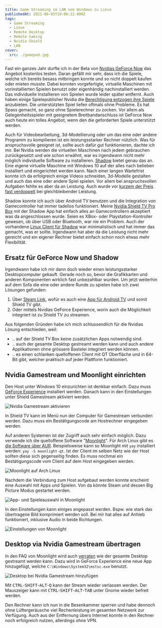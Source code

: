 ```yaml
---
title: Game Streaming im LAN von Windows zu Linux
publishedAt: 2021-06-05T19:06:22.000Z
tags:
  - Game Streaming
  - Linux
  - Remote Desktop
  - Remote Gaming
  - Nvidia Shield
  - LAN
cover:
  src: ./gamepad.jpg
---
```


Fast ein ganzes Jahr durfte ich in der Beta von [Nvidias GeForce Now](https://www.nvidia.com/en-eu/geforce-now/) das Angebot kostenlos testen. Daran gefällt mir sehr, dass ich die Spiele, welche ich bereits besass mitbringen konnte und so nicht doppelt kaufen oder mieten musste. Dabei konnten vorgefertigte, virtuelle Maschinen mit vorinstallierten Spielen benutzt oder eigenhändig nachinstalliert werden. Das individuelle Installieren von Spielen wurde leider später entfernt. Auch haben einige Spielepublisher Nvidia die [Berechtigung entzogen ihre Spiele](https://www.theverge.com/2020/5/27/21272558/nvidia-geforce-now-opt-in-agreement-game-developers-publishers-licensing-cloud-gaming) anzubieten. Die unterstützten Spiel liefen oftmals ohne Probleme. Es hat Spass gemacht, so ganz ohne Spielerechner zu zocken. Vor allem als Gelegenheitsspieler mit geeignetem Breitbandanschluss ist GeForce Now auch heute ein tolles Angebot, wenn den die geforderten Spiele unterstützt werden.

Auch für Videobearbeitung, 3d-Modellierung oder um das eine oder andere Programm zu kompilieren ist ein leistungsstarker Rechner nützlich. Was für anspruchsvolle geeignet ist, sollte auch dafür gut funktionieren, dachte ich mir. Bei Nvidia werden die virtuellen Maschinen nach jedem gebrauchen zurückgesetzt und wie schon erwähnt, war es irgendwann nicht mehr möglich individuelle Software zu installieren. [Shadow](https://shadow.tech) bietet genau das an. Eine eigene virtuelle Maschine mit Windows 10 auf der alles nach belieben installiert und eingerichtet werden kann. Nach einer langen Wartefrist konnte ich da erfolgreich einige Videos schneiden, 3d-Modelle gestalten und auch das eine oder andere Spiel spielen. Vor allem bei anspruchsvollen Aufgaben fehlte es aber da an Leistung. Auch wurde vor [kurzem der Preis fast verdoppelt](https://web.archive.org/web/https://shadow.tech/blog/teamshadow/introducing-our-new-offer) bei gleichbleibender Leistung.

Shadow konnte ich auch über Android TV benutzen und die Integration von Gamecontroller hat immer tadellos funktioniert. Meine [Nvidia Shield TV Pro Box](https://www.nvidia.com/en-us/shield/shield-tv-pro/) mit der Shadow App hat einfach alles an Gamecontrollern akzeptiert was da angeschlossen wurde. Seien es XBox- oder Playstation-Kontroller gewesen, ob über USB oder Bluetooth, war nie ein Problem. Auch der vorhandene [Linux Client für Shadow](https://aur.archlinux.org/packages/shadow-tech/) war minimalistisch und hat immer das gemacht, was er sollte. Irgendwann hat aber da die Leistung nicht mehr gereicht und ein eigener Rechner bietet einfach schon noch etwas mehr Flexibilität.

## Ersatz für GeForce Now und Shadow

Irgendwann habe ich mir dann doch wieder einen leistungsstarker Desktopcomputer gekauft. Gerade noch so, bevor die Grafikkarten und anderen Komponenten wirklich fast unbezahlbar wurden. Um jetzt weiterhin auf dem Sofa die eine oder andere Runde zu spielen habe ich zwei Lösungen gefunden:

1. Über [Steam Link](https://store.steampowered.com/app/353380/Steam_Link/), wofür es auch eine [App für Android TV](https://play.google.com/store/apps/details?id=com.valvesoftware.steamlink&hl=en&gl=US) und somit Shield TV gibt.
1. Oder mittels Nvidias GeForce Experience, worin auch die Möglichkeit integriert ist zu Shield TV zu streamen.

Aus folgenden Gründen habe ich mich schlussendlich für die Nvidias Lösung entschieden, weil:

- .. auf der Shield TV Box keine zusätzlichen Apps notwendig sind.
- .. auch der gesamte Desktop gestreamt werden kann und auch andere Applikationen ohne grössere Bastelei integriert werden können.
- .. es einen schlanken quelloffenen Client mit QT Oberfläche und in 64-Bit gibt, welcher praktisch auf jeder Plattform funktioniert.

## Nvidia Gamestream und Moonlight einrichten

Den Host unter Windows 10 einzurichten ist denkbar einfach. Dazu muss [GeForce Experience](https://www.nvidia.com/en-us/geforce/geforce-experience/) installiert werden. Danach kann in den Einstellungen unter Shield Gamestream aktiviert werden.

![Nvidia Gamestream aktivieren](enable-gamestream.png)

In Shield TV kann im Menü nun der Computer für Gamestream verbunden werden. Dazu muss ein Bestätigungscode am Hostrechner eingegeben werden.

Auf anderen Systemen ist der Zugriff auch sehr einfach möglich. Dazu verwende ich die quelloffene Software "[Moonlight](https://moonlight-stream.org/)". Für Arch Linux gibt es [die Software über AUR](https://aur.archlinux.org/packages/moonlight-qt/). Beispielsweise kann so Moonlight mit `yay` installiert werden: `yay -S moonlight-qt`. Ist der Client im selben Netz wie der Host sollten diese sich gegenseitig finden. Es muss nochmal ein Bestätigungscode vom Client auf dem Host eingegeben werden.

![Moonlight auf Arch Linux](moonlight-on-linux.png)

Nachdem die Verbindung zum Host aufgebaut werden konnte erscheint eine Auswahl mit Apps und Spielen. Von da könnte Steam und dessen Big Picture Modus gestartet werden.

![App- und Spieleauswahl in Moonlight](app-selection-in-moonlight.png)

In den Einstellungen kann einiges angepasst werden. Bspw. wie stark das übertragene Bild komprimiert werden soll. Bei mir hat alles auf Anhieb funktioniert, inklusive Audio in beide Richtungen.

![Einstellungen von Moonlight](moonlight-settings.png)

## Desktop via Nvidia Gamestream übertragen

In den FAQ von Moonlight wird auch [verraten](https://github.com/moonlight-stream/moonlight-docs/wiki/Setup-Guide#using-moonlight-to-stream-your-entire-desktop) wie der gesamte Desktop gestreamt werden kann. Dazu wird in GeForce Experience eine neue App hinzugefügt, welche `C:\Windows\System32\mstsc.exe` benutzt.

![Desktop bei Nvidia Gamestream hinzufügen](nvidia-gamestream-desktop.png)

Mit <kbd>CTRL</kbd>-<kbd>SHIFT</kbd>-<kbd>ALT</kbd>-<kbd>Q</kbd> kann der Stream wieder verlassen werden. Der Mauszeiger kann mit <kbd>CTRL</kbd>-<kbd>SHIFT</kbd>-<kbd>ALT</kbd>-<kbd>TAB</kbd> unter Gnome wieder befreit werden.

Den Rechner kann ich nun in die Besenkammer sperren und habe dennoch ohne Lüftergeräusche viel Rechenleistung im gesamten Netzwerk zur Verfügung. Auch aus der Entfernung übers Internet konnte in den Rechner noch erfolgreich nutzen, allerdings ohne VPN.
